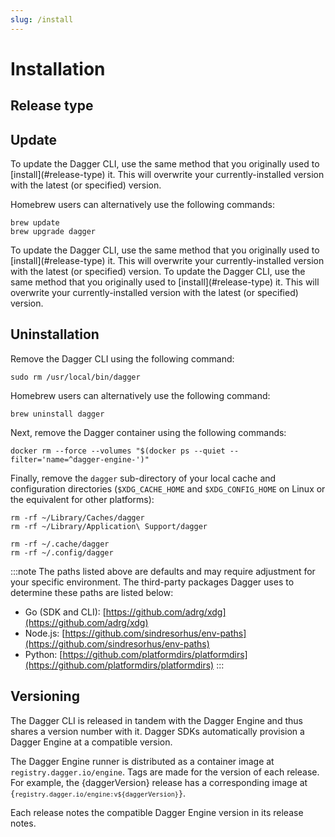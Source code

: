 ```yaml
---
slug: /install
---
```



# Installation

## Release type

<PartialInstallCli />

## Update

<Tabs groupId="platform">
<TabItem value="macOS">
To update the Dagger CLI, use the same method that you originally used to [install](#release-type) it. This will overwrite your currently-installed version with the latest (or specified) version.

Homebrew users can alternatively use the following commands:

```shell
brew update
brew upgrade dagger
```
</TabItem>
<TabItem value="Linux">
To update the Dagger CLI, use the same method that you originally used to [install](#release-type) it. This will overwrite your currently-installed version with the latest (or specified) version.
</TabItem>
<TabItem value="Windows">
To update the Dagger CLI, use the same method that you originally used to [install](#release-type) it. This will overwrite your currently-installed version with the latest (or specified) version.
</TabItem>
</Tabs>

## Uninstallation

Remove the Dagger CLI using the following command:

```shell
sudo rm /usr/local/bin/dagger
```

Homebrew users can alternatively use the following command:

```shell
brew uninstall dagger
```

Next, remove the Dagger container using the following commands:

```shell
docker rm --force --volumes "$(docker ps --quiet --filter='name=^dagger-engine-')"
```

Finally, remove the `dagger` sub-directory of your local cache and configuration directories (`$XDG_CACHE_HOME` and `$XDG_CONFIG_HOME` on Linux or the equivalent for other platforms):

<Tabs>
<TabItem value="macOS">

```shell
rm -rf ~/Library/Caches/dagger
rm -rf ~/Library/Application\ Support/dagger
```

</TabItem>
<TabItem value="Linux">

```shell
rm -rf ~/.cache/dagger
rm -rf ~/.config/dagger
```

</TabItem>
</Tabs>

:::note
The paths listed above are defaults and may require adjustment for your specific environment. The third-party packages Dagger uses to determine these paths are listed below:
  - Go (SDK and CLI): [https://github.com/adrg/xdg](https://github.com/adrg/xdg)
  - Node.js: [https://github.com/sindresorhus/env-paths](https://github.com/sindresorhus/env-paths)
  - Python: [https://github.com/platformdirs/platformdirs](https://github.com/platformdirs/platformdirs)
:::

## Versioning

The Dagger CLI is released in tandem with the Dagger Engine and thus shares a version number with it. Dagger SDKs automatically provision a Dagger Engine at a compatible version.

The Dagger Engine runner is distributed as a container image at `registry.dagger.io/engine`. Tags are made for the version of each release. For example, the {daggerVersion} release has a corresponding image at <code>
{`registry.dagger.io/engine:v${daggerVersion}`}</code>.

Each release notes the compatible Dagger Engine version in its release notes.
